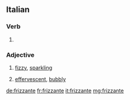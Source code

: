 ==Italian==

===Verb===
{{head|it|present participle}}

# {{present participle of|frizzare|lang=it|nocat=1}}

===Adjective===
{{it-adj|frizzant|e|i}}

# {{context|of wine|lang=it}} [[fizzy]], [[sparkling]]
# {{context|of a person|lang=it}} [[effervescent]], [[bubbly]]

[[de:frizzante]]
[[fr:frizzante]]
[[it:frizzante]]
[[mg:frizzante]]